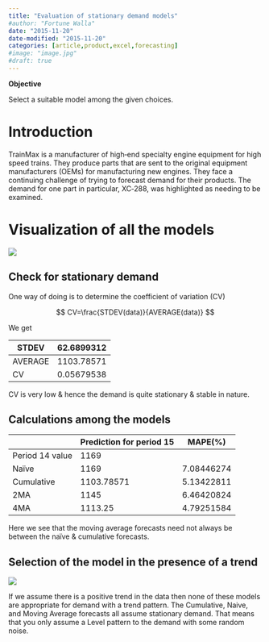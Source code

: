---
title: "Evaluation of stationary demand models"
#author: "Fortune Walla"
date: "2015-11-20"
date-modified: "2015-11-20"
categories: [article,product,excel,forecasting]
#image: "image.jpg"
#draft: true
---

**Objective**

Select a suitable model among the given choices.

# Introduction 

TrainMax is a manufacturer of high‐end specialty engine equipment for high speed
trains. They produce parts that are sent to the original equipment manufacturers
(OEMs) for manufacturing new engines. They face a continuing challenge of trying
to forecast demand for their products. The demand for one part in particular,
XC‐288, was highlighted as needing to be examined.

# Visualization of all the models 

![](9240726888c2daf802a451c0bdf69dfa.jpg)

## Check for stationary demand 

One way of doing is to determine the coefficient of variation (CV)

$$
CV=\frac{STDEV(data)}{AVERAGE(data)}
$$

We get

| STDEV   | 62.6899312 |
|---------|------------|
| AVERAGE | 1103.78571 |
| CV      | 0.05679538 |

CV is very low & hence the demand is quite stationary & stable in nature.

## Calculations among the models 

|                 | **Prediction for period 15**  | **MAPE(%)**  |
|-----------------|-------------------------------|--------------|
| Period 14 value | 1169                          |              |
| Naïve           | 1169                          | 7.08446274   |
| Cumulative      | 1103.78571                    | 5.13422811   |
| 2MA             | 1145                          | 6.46420824   |
| 4MA             | 1113.25                       | 4.79251584   |

Here we see that the moving average forecasts need not always be between the
naïve & cumulative forecasts.

## Selection of the model in the presence of a trend 

![](fig2.jpg)

If we assume there is a positive trend in the data then none of these models are
appropriate for demand with a trend pattern. The Cumulative, Naive, and Moving
Average forecasts all assume stationary demand. That means that you only assume
a Level pattern to the demand with some random noise.
